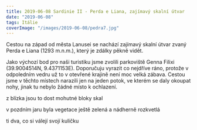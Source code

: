 ```yaml
---
title: 2019-06-08 Sardinie II - Perda e Liana, zajímavý skalní útvar
date: "2019-06-08"
tags: Itálie
coverImage: "/images/2019-06-08/pedra7.jpg"
---
```


<CustomImage
  src="/images/2019-06-08/pedra1.jpg"
  alt="Sardinie II - Perda e Liana, zajímavý skalní útvar"
  size="horizontalLarge"
/>

<CustomImage
  src="/images/2019-06-08/pedra2.jpg"
  alt="Sardinie II - Perda e Liana, zajímavý skalní útvar"
  size="horizontalLarge"
/>

Cestou na západ od města Lanusei se nachází zajímavý skalní útvar zvaný Perda e Liana (1293 m.n.m.), který je zdálky pěkně vidět.

<CustomImage
  src="/images/2019-06-08/pedra3.jpg"
  alt="Sardinie II - Perda e Liana, zajímavý skalní útvar"
  size="horizontalLarge"
/>
<CustomImage
  src="/images/2019-06-08/pedra4.jpg"
  alt="Sardinie II - Perda e Liana, zajímavý skalní útvar"
  size="horizontalLarge"
/>
<CustomImage
  src="/images/2019-06-08/pedra5.jpg"
  alt="Sardinie II - Perda e Liana, zajímavý skalní útvar"
  size="horizontalLarge"
/>
<CustomImage
  src="/images/2019-06-08/pedra6.jpg"
  alt="Sardinie II - Perda e Liana, zajímavý skalní útvar"
  size="horizontalLarge"
/>
<CustomImage
  src="/images/2019-06-08/pedra7.jpg"
  alt="Sardinie II - Perda e Liana, zajímavý skalní útvar"
  size="horizontalLarge"
/>
<CustomImage
  src="/images/2019-06-08/pedra8.jpg"
  alt="Sardinie II - Perda e Liana, zajímavý skalní útvar"
  size="horizontalLarge"
/>

Jako výchozí bod pro naši turistiku jsme zvolili parkoviště Genna Filixi (39.9004514N, 9.4371153E). Doporučuju vyrazit co nejdříve ráno, protože v odpoledním vedru už to v otevřené krajině není moc velká zábava. Cestou jsme v těchto místech narazili jen na jeden potok, ve kterém se daly okoupat nohy, jinak tu nebylo žádné místo k ochlazení.

<CustomImage
  src="/images/2019-06-08/pedra9.jpg"
  alt="Sardinie II - Perda e Liana, zajímavý skalní útvar"
  size="horizontalLarge"
/>
<CustomImage
  src="/images/2019-06-08/pedra10.jpg"
  alt="Sardinie II - Perda e Liana, zajímavý skalní útvar"
  size="horizontalLarge"
/>
<CustomImage
  src="/images/2019-06-08/pedra11.jpg"
  alt="Sardinie II - Perda e Liana, zajímavý skalní útvar"
  size="horizontalLarge"
/>

z blízka jsou to dost mohutné bloky skal

<CustomImage
  src="/images/2019-06-08/pedra12.jpg"
  alt="Sardinie II - Perda e Liana, zajímavý skalní útvar"
  size="horizontalLarge"
/>
<CustomImage
  src="/images/2019-06-08/pedra13.jpg"
  alt="Sardinie II - Perda e Liana, zajímavý skalní útvar"
  size="horizontalLarge"
/>

v pozdním jaru byla vegetace ještě zelená a nádherně rozkvetlá

<CustomImage
  src="/images/2019-06-08/pedra15.jpg"
  alt="Sardinie II - Perda e Liana, zajímavý skalní útvar"
  size="horizontalLarge"
/>
<CustomImage
  src="/images/2019-06-08/pedra16.jpg"
  alt="Sardinie II - Perda e Liana, zajímavý skalní útvar"
  size="horizontalLarge"
/>
<CustomImage
  src="/images/2019-06-08/pedra17.jpg"
  alt="Sardinie II - Perda e Liana, zajímavý skalní útvar"
  size="horizontalLarge"
/>

ti dva, co si válejí svojí kuličku

<CustomImage
  src="/images/2019-06-08/pedra14.jpg"
  alt="Sardinie II - Perda e Liana, zajímavý skalní útvar"
  size="horizontalLarge"
/>
